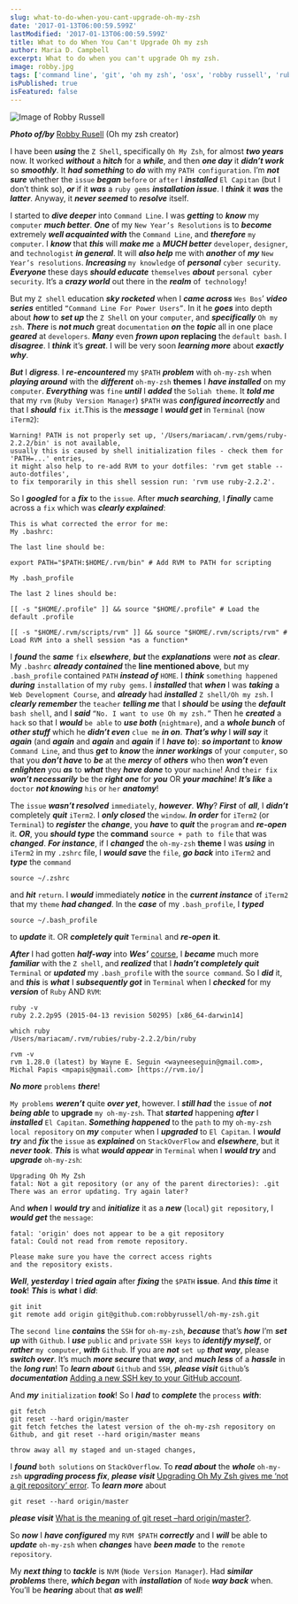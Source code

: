 ```yaml
---
slug: what-to-do-when-you-cant-upgrade-oh-my-zsh
date: '2017-01-13T06:00:59.599Z'
lastModified: '2017-01-13T06:00:59.599Z'
title: What to do When You Can't Upgrade Oh my zsh
author: Maria D. Campbell
excerpt: What to do when you can't upgrade Oh my zsh.
image: robby.jpg
tags: ['command line', 'git', 'oh my zsh', 'osx', 'robby russell', 'ruby gems', 'rvm', 'zsh', 'z shell']
isPublished: true
isFeatured: false
---
```


![Image of Robby Russell](robby.jpg)

***Photo of/by*** [Robby Rusell](https://www.planetargon.com/about/robby-russell) (Oh my zsh creator)

I have been ***using*** the `Z Shell`, specifically `Oh My Zsh`, for almost ***two years*** now. It worked ***without*** a ***hitch*** for a ***while***, and then ***one day*** it ***didn’t work*** so ***smoothly***. It ***had something*** to ***do*** with my `PATH configuration`. I’m ***not sure*** whether the `issue` ***began*** `before` or `after` I ***installed*** `El Capitan` (but I don’t
think so), ***or*** if it ***was*** a `ruby gems` ***installation issue***. I ***think*** it ***was*** the ***latter***. Anyway, it ***never seemed*** to ***resolve*** itself.

I started to **_dive deeper_** into `Command Line`. I was ***getting*** to ***know*** my `computer` ***much better***. ***One*** of my `New Year’s Resolutions` is to ***become*** extremely **_well acquainted with_** the `Command Line`, and ***therefore*** `my computer`. I ***know*** that ***this*** will ***make me*** a ***MUCH better*** `developer`, `designer`, and `technologist` ***in general***. It will ***also help*** me with ***another*** of ***my*** `New Year’s resolutions`.
***Increasing*** `my knowledge` of ***personal*** `cyber security`. ***Everyone*** these days ***should educate*** `themselves` ***about*** `personal cyber security`. It’s a ***crazy world*** out there in the ***realm*** of` technology`!

But my `Z shell` education ***sky rocketed*** when I ***came across*** `Wes Bos`’ ***video series*** entitled `“Command Line For Power Users”`. In it he ***goes*** into depth about ***how*** to ***set up*** the `Z Shell` on your `computer`, and ***specifically*** `Oh my zsh`. ***There*** is ***not much*** great `documentation` ***on*** the ***topic*** all in one place ***geared*** at `developers`. ***Many*** even **_frown upon_** **replacing** the `default bash`. I **_disagree_**. I ***think*** it’s ***great***. I will be very soon ***learning more*** about ***exactly why***.

***But*** I ***digress***. I **_re-encountered_** my `$PATH` ***problem*** with `oh-my-zsh` when ***playing around*** with the ***different*** `oh-my-zsh` **themes** I ***have installed*** on my `computer`. ***Everything*** was `fine` ***until*** I ***added*** the `Soliah theme`. It ***told me*** that my `rvm` (`Ruby Version Manager`) `$PATH` was **_configured incorrectly_** and
that I ***should*** `fix it`.This is the ***message*** I ***would get*** in `Terminal` (now `iTerm2`):

```shell
Warning! PATH is not properly set up, '/Users/mariacam/.rvm/gems/ruby-2.2.2/bin' is not available,
usually this is caused by shell initialization files - check them for 'PATH=...' entries,
it might also help to re-add RVM to your dotfiles: 'rvm get stable --auto-dotfiles',
to fix temporarily in this shell session run: 'rvm use ruby-2.2.2'.
```

So I ***googled*** for a ***fix*** to the `issue`. After ***much searching***, I ***finally*** came across a `fix` which was ***clearly explained***:

```shell
This is what corrected the error for me:
My .bashrc:

The last line should be:

export PATH="$PATH:$HOME/.rvm/bin" # Add RVM to PATH for scripting

My .bash_profile

The last 2 lines should be:

[[ -s "$HOME/.profile" ]] && source "$HOME/.profile" # Load the default .profile

[[ -s "$HOME/.rvm/scripts/rvm" ]] && source "$HOME/.rvm/scripts/rvm" # Load RVM into a shell session *as a function*
```

I ***found*** the ***same*** `fix` ***elsewhere***, ***but*** the ***explanations*** were ***not*** as ***clear***. My `.bashrc` **_already contained_** the **line mentioned above**, but my
`.bash_profile` contained `PATH` **_instead of_** `HOME`. I ***think*** `something happened` ***during*** `installation` of my `ruby gems`. I ***installed*** that ***when*** I was ***taking*** a `Web Development Course`, and ***already*** had ***installed*** `Z shell/Oh my zsh`. I ***clearly remember*** the `teacher` ***telling me*** that I ***should*** be ***using*** the ***default***
`bash shell`, and I ***said*** `“No. I want to use Oh my zsh.”` Then he ***created*** a `hack` so that I ***would*** `be able` to ***use both*** (`nightmare`), and a ***whole bunch*** of ***other stuff*** which he ***didn’t even*** `clue me` ***in on***. ***That’s why*** I ***will say*** it ***again*** (and ***again***
and ***again*** and ***again*** if I ***have to***): ***so important*** to ***know*** `Command Line`, and thus ***get*** to ***know*** the ***inner workings*** of your `computer`, so that you ***don’t have*** to ***be*** at the ***mercy*** of ***others*** who then ***won’t*** even ***enlighten*** you ***as*** to ***what*** they ***have done*** to your `machine`! And `their fix` ***won’t necessarily*** be the ***right one*** for ***you*** OR ***your machine***! ***It’s like*** a `doctor` ***not knowing*** `his` or `her` ***anatomy***!

The `issue` ***wasn’t resolved*** `immediately`, ***however***. ***Why***? ***First*** of ***all***, I ***didn’t*** completely ***quit*** `iTerm2`. I ***only closed*** the `window`. ***In order*** for `iTerm2` (or `Terminal`) to ***register*** the ***change***, you ***have*** to ***quit*** the `program` and ***re-open*** it. ***OR***, you ***should type*** the **command** `source + path to file` that was ***changed***. ***For instance***, if I ***changed*** the `oh-my-zsh` **theme** I was ***using*** in `iTerm2` in my `.zshrc` file, I ***would save*** the `file`, ***go back*** into `iTerm2` and ***type*** the `command`

```shell
source ~/.zshrc
```

and ***hit*** `return`. I ***would*** immediately ***notice*** in the **_current instance_** of `iTerm2` that my `theme` ***had changed***. In the ***case*** of my `.bash_profile`, I ***typed***

```shell
source ~/.bash_profile
```

to ***update*** it. OR **_completely quit_** `Terminal` and **_re-open_** **it**.

***After*** I had gotten ***half-way*** into **_Wes’_**
[course](https://commandlinepoweruser.com/), I ***became*** much more ***familiar*** with the `Z shell`, and ***realized*** that I **_hadn’t completely quit_** `Terminal` or ***updated*** my `.bash_profile` with the `source command`. So I ***did*** it, and
***this*** is ***what*** I ***subsequently got*** in `Terminal` when I **_checked_** for my ***version*** of `Ruby` AND `RVM`:

```shell
ruby -v
ruby 2.2.2p95 (2015-04-13 revision 50295) [x86_64-darwin14]

which ruby
/Users/mariacam/.rvm/rubies/ruby-2.2.2/bin/ruby

rvm -v
rvm 1.28.0 (latest) by Wayne E. Seguin <wayneeseguin@gmail.com>, Michal Papis <mpapis@gmail.com> [https://rvm.io/]
```

***No more*** `problems` ***there***!

`My problems` ***weren’t*** quite ***over yet***, however. I **_still had_** the `issue` of **_not being able_** to **upgrade** `my oh-my-zsh`. That ***started*** happening **_after_** I ***installed*** `El Capitan`. ***Something happened*** to the `path` to my `oh-my-zsh` `local repository` on ***my*** `computer` when I **_upgraded_** to `El Capitan`. I ***would try*** and ***fix*** the `issue` as ***explained*** on `StackOverFlow` and ***elsewhere***, but it ***never took***. ***This*** is what ***would appear*** in `Terminal` when I ***would try*** and **_upgrade_** `oh-my-zsh`:

```shell
Upgrading Oh My Zsh
fatal: Not a git repository (or any of the parent directories): .git
There was an error updating. Try again later?
```

And ***when*** I ***would try*** and ***initialize*** it as a ***new*** (`local`) `git repository`, I ***would get*** the `message`:

```shell
fatal: 'origin' does not appear to be a git repository
fatal: Could not read from remote repository.

Please make sure you have the correct access rights
and the repository exists.
```

***Well***, ***yesterday*** I ***tried again*** after **_fixing_** the `$PATH` **issue**. And ***this time*** it ***took***! ***This*** is ***what*** I ***did***:

```shell
git init
git remote add origin git@github.com:robbyrussell/oh-my-zsh.git
```

The `second line` ***contains*** the `SSH` for `oh-my-zsh`, ***because*** that’s ***how*** I’m ***set up*** with `Github`. I ***use*** `public` and `private` `SSH keys` to ***identify myself***, or ***rather*** `my computer`, ***with*** `Github`. If you are ***not*** `set up` ***that way***, please ***switch over***. It’s
much ***more secure*** that ***way***, and ***much less*** of a ***hassle*** in the ***long run***! To ***learn about*** `Github` and `SSH`, ***please visit*** `Github`’s ***documentation*** [Adding a new SSH key to your GitHub account](https://help.github.com/en/articles/adding-a-new-ssh-key-to-your-github-account).

And ***my*** `initialization` ***took***! So I ***had*** to ***complete*** the `process` ***with***:

```shell
git fetch
git reset --hard origin/master
git fetch fetches the latest version of the oh-my-zsh repository on Github, and git reset --hard origin/master means

throw away all my staged and un-staged changes,
```

I ***found*** `both solutions` on `StackOverflow`. To ***read about*** the ***whole*** `oh-my-zsh` ***upgrading process fix***, ***please visit***
[Upgrading Oh My Zsh gives me ‘not a git repository’ error](https://stackoverflow.com/questions/33486633/upgrading-oh-my-zsh-gives-me-not-a-git-repository-error).
To ***learn more*** about

```shell
git reset --hard origin/master
```

***please visit***
[What is the meaning of git reset –hard origin/master?](https://stackoverflow.com/questions/15432052/what-is-the-meaning-of-git-reset-hard-origin-master).

So ***now*** I ***have configured*** my `RVM $PATH` ***correctly*** and I ***will*** be able to **_update_** `oh-my-zsh` when ***changes*** have ***been made*** to the `remote repository`.

My ***next thing*** to ***tackle*** is `NVM` (`Node Version Manager`). Had ***similar problems*** there, ***which began*** with ***installation*** of `Node` ***way back*** when. You’ll be ***hearing*** about that ***as well***!